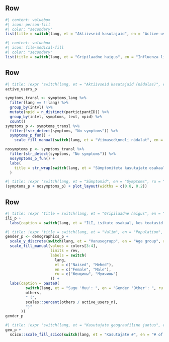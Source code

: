 ## Row {height=20%}

```r
#| content: valuebox
#| icon: person-fill
#| color: "secondary"
list(title = switch(lang, et = "Aktiivseid kasutajaid", en = "Active users", ru = "Aктивные пользователи"), value = active_users_n)
```


```r
#| content: valuebox
#| icon: file-medical-fill
#| color: "secondary"
list(title = switch(lang, et = "Gripilaadne haigus", en = "Influenza like illness", ru = "Гриппоподобное заболевание"), value = ili_last)
```


## Row {height=55%}

```r
#| title: !expr 'switch(lang, et = "Aktiivseid kasutajaid (nädalas)", en = "Active users (weekly)", ru = "Aктивные пользователи (в неделю)")'
active_users_p
```


```r
symptoms_transl <- symptoms_lang %>%
  filter(lang == !!lang) %>% 
  group_by(intvl) %>%
  mutate(npid = n_distinct(participantID)) %>% 
  group_by(intvl, symptoms, text, npid) %>% 
  count()
symptoms_p <- symptoms_transl %>%
  filter(!str_detect(symptoms, "No symptoms")) %>%
  symptoms_p_fun() +
    scale_fill_manual(switch(lang, et = "Viimased\nneli nädalat", en = "Last\nfour weeks", ru = "Последние\nчетыре недели"), values = colors)
```


```r
nosymptoms_p <- symptoms_transl %>%
  filter(str_detect(symptoms, "No symptoms")) %>%
  nosymptoms_p_fun() +
  labs(
    title = str_wrap(switch(lang, et = "Sümptomiteta kasutajate osakaal", en = "Proportion of users with no symptoms", ru = "Доля пользователей без симптомов"), width = 12)
  )
```


```r
#| title: !expr 'switch(lang, et = "Sümptomid", en = "Symptoms", ru = "Симптомы")'
(symptoms_p + nosymptoms_p) + plot_layout(widths = c(0.8, 0.2))
```


## Row

```r
#| title: !expr 'title = switch(lang, et = "Gripilaadne haigus", en = "Influenza like illness", ru = "Гриппоподобное заболевание")'
ili_p +
  labs(caption = switch(lang, et = "ILI, isikute osakaal, kes teatasid nii süsteemsest sümptomist (palavik, halb enesetunne, peavalu, lihasvalu) kui ka hingamisteede sümptomist (köha, kurguvalu, õhupuudus), võrreldes nende isikutega, kes teatasid mis tahes sümptomist. Hall riba tähistab 95% usaldusintervalli.", en = "ILI, proportion of individuals reporting both a systemic symptom (fever, malaise, headache, myalgia) and a respiratory symptom (cough, sore throat, shortness of breath) out of those reporting any symptom. Grey ribbon represents 95% CI.", ru = "ILI, Доля лиц, сообщающих как о системных симптомах (лихорадка, недомогание, головная боль, миалгия), так и о респираторных симптомах (кашель, боль в горле, одышка) от числа лиц, сообщающих о каких-либо симптомах. Серая лента представляет 95% доверительный интервал."))
```


```r
#| title: !expr 'title = switch(lang, et = "Valim", en = "Population", ru = "Выборка")'
gender_p <- demographics_p +
  scale_y_discrete(switch(lang, et = "Vanusegrupp", en = "Age group", ru = "Возрастная группа")) +
  scale_fill_manual(values = colors[3:4],
                    limits = rev,
                    labels = switch(
                      lang,
                      et = c("Naised", "Mehed"),
                      en = c("Female", "Male"),
                      ru = c("Женщины", "Мужчины")
                    )) +
  labs(caption = paste0(
         switch(lang, et = "Sugu 'Muu': ", en = "Gender 'Other': ", ru = "Пол 'Другой': "),
         others,
         " (",
         scales::percent(others / active_users_n),
         ")"
       ))
gender_p
```


```r
#| title: !expr 'switch(lang, et = "Kasutajate geograafiline jaotus", en = "Geographic distribution of users", ru = "Географическое распределение пользователей")'
geo_p +
  scico::scale_fill_scico(switch(lang, et = "Kasutajate #", en = "# of users", ru = "# пользователей"), palette = "vanimo")
```

